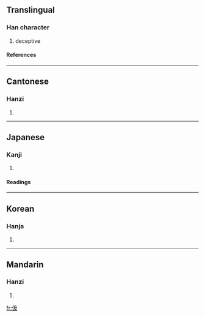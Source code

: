 ==Translingual==
===Han character===
{{Han char|rn=9|rad=人|as=04|sn=6|four=2724<sub>7</sub>|canj=人弓竹水 (ONHE)}}
# deceptive
====References====
{{Han ref|kx=0095.180|dkj=00433|dj=0202.020|hdz=10125.050|uh=4F0B|ud=20235|bh=A5F9|bd=42489}}
----
==Cantonese==
===Hanzi===
{{yue-hanzi|jyut=|y=kap1}}
# {{defn|Cantonese}}
----
==Japanese==
===Kanji===
{{ja-kanji|grade=|rs=人04}}
# {{defn|Japanese}}
====Readings====
{{ja-readings|on=[[きゅう]] (kyū)|kun=[[きびしい]] (kibishii)}}
----
==Korean==
===Hanja===
{{ko-hanja|hangeul=급|rv=geup|mr=kŭp}}
# {{defn|Korean}}
----
==Mandarin==
===Hanzi===
{{cmn-hanzi|pin=[[jí]] ([[ji2]])|wg=chi<sup>2</sup>}}
# {{defn|Mandarin}}

[[fr:伋]]